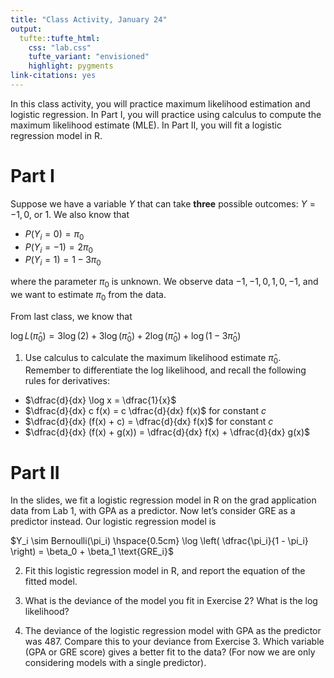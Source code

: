 ```yaml
---
title: "Class Activity, January 24"
output: 
  tufte::tufte_html:
    css: "lab.css"
    tufte_variant: "envisioned"
    highlight: pygments
link-citations: yes
---
```


In this class activity, you will practice maximum likelihood estimation and logistic regression. In Part I, you will practice using calculus to compute the maximum likelihood estimate (MLE). In Part II, you will fit a logistic regression model in R.

# Part I

Suppose we have a variable $Y$ that can take **three** possible outcomes: $Y = -1, 0$, or $1$. We also know that

* $P(Y_i = 0) = \pi_0$
* $P(Y_i = -1) = 2 \pi_0$
* $P(Y_i = 1) = 1 - 3 \pi_0$

where the parameter $\pi_0$ is unknown. We observe data $-1, -1, 0, 1, 0, -1$, and we want to estimate $\pi_0$ from the data.

From last class, we know that 

$\log L(\widehat{\pi}_0) = 3 \log(2) + 3 \log(\widehat{\pi}_0) + 2 \log( \widehat{\pi}_0) + \log(1 - 3 \widehat{\pi}_0)$

1. Use calculus to calculate the maximum likelihood estimate $\widehat{\pi}_0$. Remember to differentiate the log likelihood, and recall the following rules for derivatives:

* $\dfrac{d}{dx} \log x = \dfrac{1}{x}$
* $\dfrac{d}{dx} c f(x) = c \dfrac{d}{dx} f(x)$ for constant $c$
* $\dfrac{d}{dx} (f(x) + c) = \dfrac{d}{dx} f(x)$ for constant $c$
* $\dfrac{d}{dx} (f(x) + g(x)) = \dfrac{d}{dx} f(x) + \dfrac{d}{dx} g(x)$


# Part II

In the slides, we fit a logistic regression model in R on the grad application data from Lab 1, with GPA as a predictor. Now let's consider GRE as a predictor instead. Our logistic regression model is

$Y_i \sim Bernoulli(\pi_i) \hspace{0.5cm} \log \left( \dfrac{\pi_i}{1 - \pi_i} \right) = \beta_0 + \beta_1 \text{GRE_i}$

2. Fit this logistic regression model in R, and report the equation of the fitted model.

3. What is the deviance of the model you fit in Exercise 2? What is the log likelihood?

4. The deviance of the logistic regression model with GPA as the predictor was 487. Compare this to your deviance from Exercise 3. Which variable (GPA or GRE score) gives a better fit to the data? (For now we are only considering models with a single predictor).